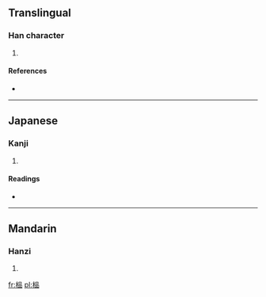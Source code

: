 ==Translingual==

===Han character===
{{Han char|rn=75|rad=木|as=09|sn=13|four=|canj=木口口口 (DRRR)}}

# {{defn|Han|sort=木09}}

====References====
* {{Han ref|kx=0542.191|dkj=15216|dj=0930.230|hdz=21250.060|uh=6980|ud=27008}}

----

==Japanese==

===Kanji===
{{ja-kanji|grade=|rs=木09}}

# {{defn|Japanese|sort=木09}}

====Readings====
* {{ja-readings|on=|kun=[[こまい]] (komai)}}

----

==Mandarin==

===Hanzi===
{{cmn-hanzi|pin=[[pǐn]] ([[pin3]])|wg=p'in<sup>3</sup>}}

# {{defn|Mandarin|sort=木09}}

[[fr:榀]]
[[pl:榀]]